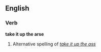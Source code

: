 ==English==

===Verb===
'''take it up the arse'''

# {{UK}} Alternative spelling of ''[[take it up the ass]]''